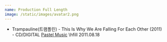 ```yaml
---
name: Production Full Length
image: /static/images/avatar2.png
---
```


- Trampauline(트램폴린) - This Is Why We Are Falling For Each Other (2011) - CD/DIGITAL [Pastel Music](http://www.pastelmusic.com/pastelmusic_scrap.html?musicIdx=323) \hfill 2011.08.18
